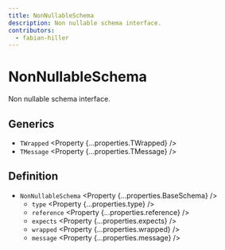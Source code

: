```yaml
---
title: NonNullableSchema
description: Non nullable schema interface.
contributors:
  - fabian-hiller
---
```



# NonNullableSchema

Non nullable schema interface.

## Generics

- `TWrapped` <Property {...properties.TWrapped} />
- `TMessage` <Property {...properties.TMessage} />

## Definition

- `NonNullableSchema` <Property {...properties.BaseSchema} />
  - `type` <Property {...properties.type} />
  - `reference` <Property {...properties.reference} />
  - `expects` <Property {...properties.expects} />
  - `wrapped` <Property {...properties.wrapped} />
  - `message` <Property {...properties.message} />
